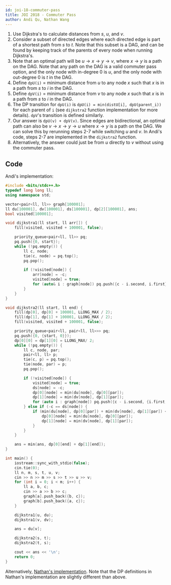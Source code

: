 ```yaml
---
id: joi-18-commuter-pass
title: JOI 2018 - Commuter Pass
author: Andi Qu, Nathan Wang
---
```


1. Use Dijkstra's to calculate distances from $s$, $u$, and $v$.
2. Consider a subset of directed edges where each directed edge is part of a shortest path from $s$ to $t$. Note that this subset is a DAG, and can be found by keeping track of the parents of every node when running Dijkstra's.
3. Note that an optimal path will be $u \rightarrow x \rightarrow y \rightarrow v$, where $x \rightarrow y$ is a path on the DAG. Note that any path on the DAG is a valid commuter pass option, and the only node with in-degree 0 is $u$, and the only node with out-degree 0 is $t$ in the DAG.
4. Define `dpU(i)` = minimum distance from $u$ to any node $x$ such that $x$ is in a path from $s$ to $i$ in the DAG.
5. Define `dpV(i)` = minimum distance from $v$ to any node $x$ such that $x$ is in a path from $s$ to $i$ in the DAG.
6. The DP transition for `dpU(i)` is `dpU(i) = min(distU[i], dpU(parent_i))` for each parent of `i` (see `dijkstra2` function implementation for more details). `dpV`'s transition is defined similarly.
7. Our answer is `dpU(v) + dpV(v)`. Since edges are bidirectional, an optimal path can also be $v \rightarrow x \rightarrow y \rightarrow u$ where $x \rightarrow y$ is a path on the DAG. We can solve this by rerunning steps 2-7 while switching $u$ and $v$. In Andi's code, steps 2-7 are implemented in the `dijkstra2` function.
8. Alternatively, the answer could just be from $u$ directly to $v$ without using the commuter pass.

## Code

Andi's implementation:

```cpp
#include <bits/stdc++.h>
typedef long long ll;
using namespace std;

vector<pair<ll, ll>> graph[100001];
ll du[100001], dv[100001], ds[100001], dp[2][100001], ans;
bool visited[100001];

void dijkstra1(ll start, ll arr[]) {
    fill(visited, visited + 100001, false);

    priority_queue<pair<ll, ll>> pq;
    pq.push({0, start});
    while (!pq.empty()) {
        ll c, node;
        tie(c, node) = pq.top();
        pq.pop();

        if (!visited[node]) {
            arr[node] = -c;
            visited[node] = true;
            for (auto& i : graph[node]) pq.push({c - i.second, i.first});
        }
    }
}

void dijkstra2(ll start, ll end) {
    fill(dp[0], dp[0] + 100001, LLONG_MAX / 2);
    fill(dp[1], dp[1] + 100001, LLONG_MAX / 2);
    fill(visited, visited + 100001, false);

    priority_queue<pair<ll, pair<ll, ll>>> pq;
    pq.push({0, {start, 0}});
    dp[0][0] = dp[1][0] = LLONG_MAX/ 2;
    while (!pq.empty()) {
        ll c, node, par;
        pair<ll, ll> p;
        tie(c, p) = pq.top();
        tie(node, par) = p;
        pq.pop();

        if (!visited[node]) {
            visited[node] = true;
            ds[node] = -c;
            dp[0][node] = min(du[node], dp[0][par]);
            dp[1][node] = min(dv[node], dp[1][par]);
            for (auto i : graph[node]) pq.push({c - i.second, {i.first, node}});
        } else if (-c == ds[node]) {
            if (min(du[node], dp[0][par]) + min(dv[node], dp[1][par]) <= dp[0][node] + dp[1][node]) {
                dp[0][node] = min(du[node], dp[0][par]);
                dp[1][node] = min(dv[node], dp[1][par]);
            }
        }
    }

    ans = min(ans, dp[0][end] + dp[1][end]);
}

int main() {
    iostream::sync_with_stdio(false);
    cin.tie(0);
    ll n, m, s, t, u, v;
    cin >> n >> m >> s >> t >> u >> v;
    for (int i = 0; i < m; i++) {
        ll a, b, c;
        cin >> a >> b >> c;
        graph[a].push_back({b, c});
        graph[b].push_back({a, c});
    }

    dijkstra1(u, du);
    dijkstra1(v, dv);

    ans = du[v];

    dijkstra2(s, t);
    dijkstra2(t, s);

    cout << ans << '\n';
    return 0;
}
```

Alternatively, [Nathan's implementation](https://github.com/thecodingwizard/competitive-programming/blob/master/JOI/JOI%2018-commuterpass.cpp). Note that the DP definitions in Nathan's implementation are slightly different than above.
